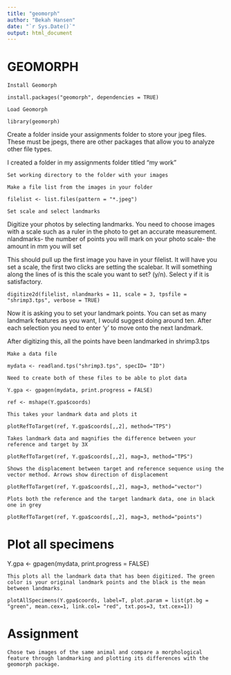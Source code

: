 ```yaml
---
title: "geomorph"
author: "Bekah Hansen"
date: "`r Sys.Date()`"
output: html_document
---
```


# **GEOMORPH**

`Install Geomorph`
```
install.packages("geomorph", dependencies = TRUE)
```

`Load Geomorph`
```
library(geomorph)
```

Create a folder inside your assignments folder to store your jpeg files. These must be jpegs, there are other packages that allow you to analyze other file types. 

I created a folder in my assignments folder titled "my work"

```
Set working directory to the folder with your images
```

`Make a file list from the images in your folder`
```
filelist <- list.files(pattern = "*.jpeg")
```

`Set scale and select landmarks`

Digitize your photos by selecting landmarks. You need to choose images with a scale such as a ruler in the photo to get an accurate measurement. 
nlandmarks- the number of points you will mark on your photo
scale- the amount in mm you will set

This should pull up the first image you have in your filelist. It will have you set a scale, the first two clicks are setting the scalebar. 
  It will something along the lines of is this the scale you want to set? (y/n). Select y if it is satisfactory. 

```
digitize2d(filelist, nlandmarks = 11, scale = 3, tpsfile = "shrimp3.tps", verbose = TRUE)
```
Now it is asking you to set your landmark points. You can set as many landmark features as you want, I would suggest doing around ten. After each selection you need to enter 'y' to move onto the next landmark. 

After digitizing this, all the points have been landmarked in shrimp3.tps

`Make a data file`
```
mydata <- readland.tps("shrimp3.tps", specID= "ID")
```

`Need to create both of these files to be able to plot data`
```
Y.gpa <- gpagen(mydata, print.progress = FALSE)

ref <- mshape(Y.gpa$coords)
```

`This takes your landmark data and plots it`
```
plotRefToTarget(ref, Y.gpa$coords[,,2], method="TPS")
```

`Takes landmark data and magnifies the difference between your reference and target by 3X`
```
plotRefToTarget(ref, Y.gpa$coords[,,2], mag=3, method="TPS")
```

`Shows the displacement between target and reference sequence using the vector method. Arrows show direction of displacement`
```
plotRefToTarget(ref, Y.gpa$coords[,,2], mag=3, method="vector")
```

`Plots both the reference and the target landmark data, one in black one in grey`
```
plotRefToTarget(ref, Y.gpa$coords[,,2], mag=3, method="points")
```

# Plot all specimens 
Y.gpa <- gpagen(mydata, print.progress = FALSE)

`This plots all the landmark data that has been digitized. The green color is your original landmark points and the black is the mean between landmarks.`
```
plotAllSpecimens(Y.gpa$coords, label=T, plot.param = list(pt.bg = "green", mean.cex=1, link.col= "red", txt.pos=3, txt.cex=1))
```

# Assignment
```
Chose two images of the same animal and compare a morphological feature through landmarking and plotting its differences with the geomorph package. 
```